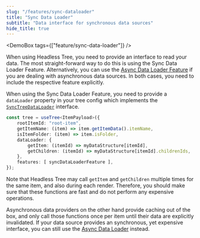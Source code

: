 ```yaml
---
slug: "/features/sync-dataloader"
title: "Sync Data Loader"
subtitle: "Data interface for synchronous data sources"
hide_title: true
---
```



<FeaturePageHeader
    title="Sync Data Loader"
    subtitle="Data interface for synchronous data sources"
    feature="sync-data-loader"
/>

<DemoBox tags={["feature/sync-data-loader"]} />

When using Headless Tree, you need to provide an interface to read your data. The most straight-forward way
to do this is using the Sync Data Loader Feature. Alternatively, you can use the [Async Data Loader Feature](/features/async-dataloader)
if you are dealing with asynchronous data sources. In both cases, you need to include the respective feature
explicitly.

When using the Sync Data Loader Feature, you need to provide a `dataLoader` property in your tree config
which implements the [`SyncTreeDataLoader`](/api/core/interface/SyncTreeDataLoader) interface.

```ts
const tree = useTree<ItemPayload>({
    rootItemId: "root-item",
    getItemName: (item) => item.getItemData().itemName,
    isItemFolder: (item) => item.isFolder,
    dataLoader: {
        getItem: (itemId) => myDataStructure[itemId],
        getChildren: (itemId) => myDataStructure[itemId].childrenIds,
    },
    features: [ syncDataLoaderFeature ],
});
```

Note that Headless Tree may call `getItem` and `getChildren` multiple times for the same item, and also during each
render. Therefore, you should make sure that these functions are fast and do not perform any expensive operations.

Asynchronous data providers on the other hand provide caching out of the box, and only call those functions once
per item until their data are explicitly invalidated. If your data source provides an synchronous, yet expensive
interface, you can still use the [Async Data Loader](/features/async-dataloader) instead.
